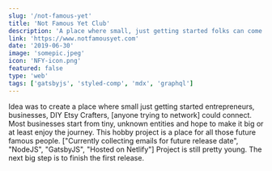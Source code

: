 ```yaml
---
slug: '/not-famous-yet'
title: 'Not Famous Yet Club'
description: 'A place where small, just getting started folks can come together. For all those future famous people ⭐'
link: 'https://www.notfamousyet.com'
date: '2019-06-30'
image: 'somepic.jpeg'
icon: 'NFY-icon.png'
featured: false
type: 'web'
tags: ['gatsbyjs', 'styled-comp', 'mdx', 'graphql']
---
```



<ProjectSectionTop frontmatter={props.frontmatter} />

<ProjectSectionIconGroup iconInfo="clipboard" sectionHeader="Background">
  Idea was to create a place where small just getting started entrepreneurs,
  businesses, DIY Etsy Crafters, [anyone trying to network] could connect. Most
  businesses start from tiny, unknown entities and hope to make it big or at
  least enjoy the journey. This hobby project is a place for all those future
  famous people.
</ProjectSectionIconGroup>

<ProjectSectionIconGroup iconInfo="tools" sectionHeader="Under The Hood">
  ["Currently collecting emails for future release date", "NodeJS", "GatsbyJS",
  "Hosted on Netlify"]
</ProjectSectionIconGroup>

<ProjectSectionIconGroup iconInfo="sign" sectionHeader="Next Steps">
  Project is still pretty young. The next big step is to finish the first
  release.
</ProjectSectionIconGroup>
